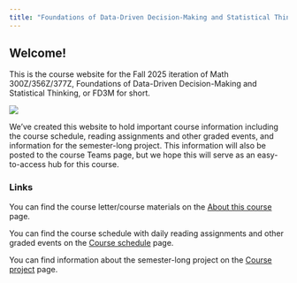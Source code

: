 ---
title: "Foundations of Data-Driven Decision-Making and Statistical Thinking"
---

## Welcome!

This is the course website for the Fall 2025 iteration of Math 300Z/356Z/377Z, Foundations of Data-Driven Decision-Making and Statistical Thinking, or FD3M for short.

![](images/logo.PNG){fig-align="center"}

We've created this website to hold important course information including the course schedule, reading assignments and other graded events, and information for the semester-long project. This information will also be posted to the course Teams page, but we hope this will serve as an easy-to-access hub for this course.

### Links

You can find the course letter/course materials on the [About this course](about.qmd) page.

You can find the course schedule with daily reading assignments and other graded events on the [Course schedule](schedule.qmd) page.

You can find information about the semester-long project on the [Course project](course_project.qmd) page.

